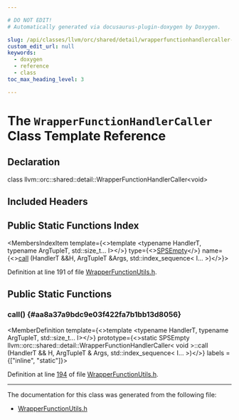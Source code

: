 ```yaml
---

# DO NOT EDIT!
# Automatically generated via docusaurus-plugin-doxygen by Doxygen.

slug: /api/classes/llvm/orc/shared/detail/wrapperfunctionhandlercaller-3f63415e4669117ff49f73960a4719d0
custom_edit_url: null
keywords:
  - doxygen
  - reference
  - class
toc_max_heading_level: 3

---
```





# The `WrapperFunctionHandlerCaller` Class Template Reference

<DoxygenPage pluginConfig={pluginConfig}>



## Declaration

<CodeBlock>class llvm::orc::shared::detail::WrapperFunctionHandlerCaller&lt;void&gt;</CodeBlock>

## Included Headers

<IncludesList>
<IncludesListItem
  filePath="llvm/ExecutionEngine/Orc/Shared/WrapperFunctionUtils.h"
  permalink="/docs/api/files/include/include/llvm/include/llvm/executionengine/include/llvm/executionengine/orc/include/llvm/executionengine/orc/shared/wrapperfunctionutils-h"
  isLocal="true" />
</IncludesList>

## Public Static Functions Index

<MembersIndex>

<MembersIndexItem
  template={<>template &lt;typename HandlerT, typename ArgTupleT, std::size&#95;t... I&gt;</>}
  type={<><a href="/docs/api/classes/llvm/orc/shared/spsempty">SPSEmpty</a></>}
  name={<><a href="#aa8a37a9bdc9e03f422fa7b1bb13d8056">call</a> (HandlerT &amp;&amp;H, ArgTupleT &amp;Args, std::index&#95;sequence&lt; I... &gt;)</>}>
</MembersIndexItem>

</MembersIndex>


Definition at line 191 of file <a href="/docs/api/files/include/include/llvm/include/llvm/executionengine/include/llvm/executionengine/orc/include/llvm/executionengine/orc/shared/wrapperfunctionutils-h">WrapperFunctionUtils.h</a>.

<SectionDefinition>

## Public Static Functions

### call() {#aa8a37a9bdc9e03f422fa7b1bb13d8056}

<MemberDefinition
  template={<>template &lt;typename HandlerT, typename ArgTupleT, std::size&#95;t... I&gt;</>}
  prototype={<>static SPSEmpty llvm::orc::shared::detail::WrapperFunctionHandlerCaller&lt; void &gt;::call (HandlerT &amp;&amp; H, ArgTupleT &amp; Args, std::index&#95;sequence&lt; I... &gt;)</>}
  labels = {["inline", "static"]}>

Definition at line <a href="/docs/api/files/include/include/llvm/include/llvm/executionengine/include/llvm/executionengine/orc/include/llvm/executionengine/orc/shared/wrapperfunctionutils-h/#l00194">194</a> of file <a href="/docs/api/files/include/include/llvm/include/llvm/executionengine/include/llvm/executionengine/orc/include/llvm/executionengine/orc/shared/wrapperfunctionutils-h">WrapperFunctionUtils.h</a>.
</MemberDefinition>

</SectionDefinition>

<hr/>

The documentation for this class was generated from the following file:

<ul>
<li><a href="/docs/api/files/include/include/llvm/include/llvm/executionengine/include/llvm/executionengine/orc/include/llvm/executionengine/orc/shared/wrapperfunctionutils-h">WrapperFunctionUtils.h</a></li>
</ul>

</DoxygenPage>
